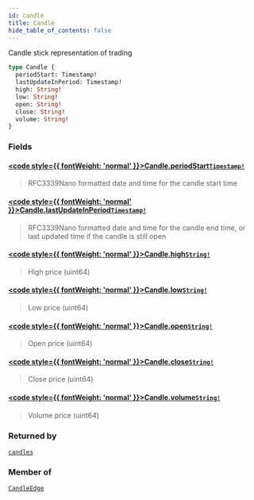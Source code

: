 ```yaml
---
id: candle
title: Candle
hide_table_of_contents: false
---
```








Candle stick representation of trading

```graphql
type Candle {
  periodStart: Timestamp!
  lastUpdateInPeriod: Timestamp!
  high: String!
  low: String!
  open: String!
  close: String!
  volume: String!
}
```


### Fields

#### [<code style={{ fontWeight: 'normal' }}>Candle.<b>periodStart</b></code>](#)<Bullet />[`Timestamp!`](/mainnet/api/graphql/scalars/timestamp) <Badge class="secondary" text="non-null"/> <Badge class="secondary" text="scalar"/>
> RFC3339Nano formatted date and time for the candle start time
> 

#### [<code style={{ fontWeight: 'normal' }}>Candle.<b>lastUpdateInPeriod</b></code>](#)<Bullet />[`Timestamp!`](/mainnet/api/graphql/scalars/timestamp) <Badge class="secondary" text="non-null"/> <Badge class="secondary" text="scalar"/>
> RFC3339Nano formatted date and time for the candle end time, or last updated time if the candle is still open
> 

#### [<code style={{ fontWeight: 'normal' }}>Candle.<b>high</b></code>](#)<Bullet />[`String!`](/mainnet/api/graphql/scalars/string) <Badge class="secondary" text="non-null"/> <Badge class="secondary" text="scalar"/>
> High price (uint64)
> 

#### [<code style={{ fontWeight: 'normal' }}>Candle.<b>low</b></code>](#)<Bullet />[`String!`](/mainnet/api/graphql/scalars/string) <Badge class="secondary" text="non-null"/> <Badge class="secondary" text="scalar"/>
> Low price (uint64)
> 

#### [<code style={{ fontWeight: 'normal' }}>Candle.<b>open</b></code>](#)<Bullet />[`String!`](/mainnet/api/graphql/scalars/string) <Badge class="secondary" text="non-null"/> <Badge class="secondary" text="scalar"/>
> Open price (uint64)
> 

#### [<code style={{ fontWeight: 'normal' }}>Candle.<b>close</b></code>](#)<Bullet />[`String!`](/mainnet/api/graphql/scalars/string) <Badge class="secondary" text="non-null"/> <Badge class="secondary" text="scalar"/>
> Close price (uint64)
> 

#### [<code style={{ fontWeight: 'normal' }}>Candle.<b>volume</b></code>](#)<Bullet />[`String!`](/mainnet/api/graphql/scalars/string) <Badge class="secondary" text="non-null"/> <Badge class="secondary" text="scalar"/>
> Volume price (uint64)
> 



### Returned by

[`candles`](/mainnet/api/graphql/subscriptions/candles)  <Badge class="secondary" text="subscription"/>

### Member of

[`CandleEdge`](/mainnet/api/graphql/objects/candle-edge)  <Badge class="secondary" text="object"/>



